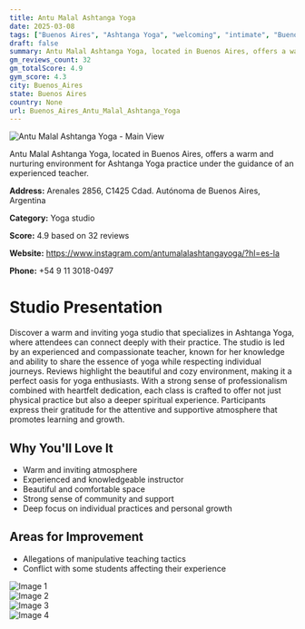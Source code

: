 ```yaml
---
title: Antu Malal Ashtanga Yoga
date: 2025-03-08
tags: ["Buenos Aires", "Ashtanga Yoga", "welcoming", "intimate", "Buenos Aires"]  
draft: false
summary: Antu Malal Ashtanga Yoga, located in Buenos Aires, offers a warm and nurturing environment for Ashtanga Yoga practice under the guidance of an experienced teacher.
gm_reviews_count: 32
gm_totalScore: 4.9
gym_score: 4.3
city: Buenos_Aires
state: Buenos Aires
country: None
url: Buenos_Aires_Antu_Malal_Ashtanga_Yoga
---
```


<div className="aspect-[16/9] relative my-8">
  <img 
    src="https://lh5.googleusercontent.com/p/AF1QipNFHT_SKs8Ahrb8gCM-OUtIli7vNFruF97IScY=w1920-h1080-k-no"
    alt="Antu Malal Ashtanga Yoga - Main View"
    className="object-cover absolute inset-0 w-full h-full rounded-lg"
  />
</div>

Antu Malal Ashtanga Yoga, located in Buenos Aires, offers a warm and nurturing environment for Ashtanga Yoga practice under the guidance of an experienced teacher.

**Address:** Arenales 2856, C1425 Cdad. Autónoma de Buenos Aires, Argentina

**Category:** Yoga studio

**Score:** 4.9 based on 32 reviews

**Website:** https://www.instagram.com/antumalalashtangayoga/?hl=es-la

**Phone:** +54 9 11 3018-0497

# Studio Presentation

Discover a warm and inviting yoga studio that specializes in Ashtanga Yoga, where attendees can connect deeply with their practice. The studio is led by an experienced and compassionate teacher, known for her knowledge and ability to share the essence of yoga while respecting individual journeys. Reviews highlight the beautiful and cozy environment, making it a perfect oasis for yoga enthusiasts. With a strong sense of professionalism combined with heartfelt dedication, each class is crafted to offer not just physical practice but also a deeper spiritual experience. Participants express their gratitude for the attentive and supportive atmosphere that promotes learning and growth.

## Why You'll Love It

- Warm and inviting atmosphere
- Experienced and knowledgeable instructor
- Beautiful and comfortable space
- Strong sense of community and support
- Deep focus on individual practices and personal growth

## Areas for Improvement

- Allegations of manipulative teaching tactics
- Conflict with some students affecting their experience

<div className="grid grid-cols-1 xl:grid-cols-2 gap-4 my-8">
<div className="aspect-[4/3] relative"><img src="https://lh5.googleusercontent.com/p/AF1QipNRf4-chg4xDfs6GBb3BtoDW_d1WCE5d3LbZmA=w1920-h1080-k-no" alt="Image 1" className="object-cover absolute inset-0 w-full h-full rounded-lg" /></div>
<div className="aspect-[4/3] relative"><img src="https://lh5.googleusercontent.com/p/AF1QipPO-TOljT6BPpK0fKyl2AZC9zpJb6l9OBzNShY=w1920-h1080-k-no" alt="Image 2" className="object-cover absolute inset-0 w-full h-full rounded-lg" /></div>
<div className="aspect-[4/3] relative"><img src="https://lh5.googleusercontent.com/p/AF1QipNFFsVpi7KxW-KrvBzhxFUsMJwpWe5DiW0F0uo=w1920-h1080-k-no" alt="Image 3" className="object-cover absolute inset-0 w-full h-full rounded-lg" /></div>
<div className="aspect-[4/3] relative"><img src="https://lh5.googleusercontent.com/p/AF1QipNS9bqARC69o_3mxv0B0qrj8atRuU8sOhiy_i4=w1920-h1080-k-no" alt="Image 4" className="object-cover absolute inset-0 w-full h-full rounded-lg" /></div>
</div>
